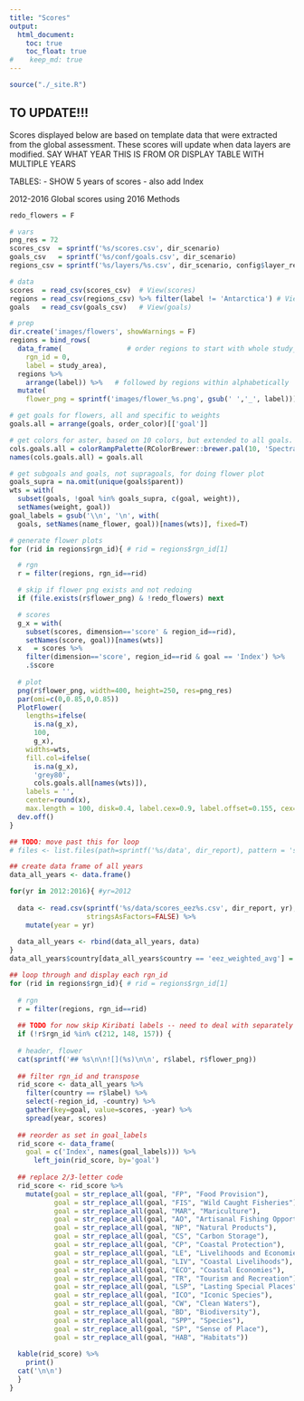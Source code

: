 ```yaml
---
title: "Scores"
output:
  html_document:
    toc: true
    toc_float: true
#    keep_md: true
---
```


```r
source("./_site.R")
```

## TO UPDATE!!!

Scores displayed below are based on template data that were extracted from the global assessment. These scores will update when data layers are modified. SAY WHAT YEAR THIS IS FROM OR DISPLAY TABLE WITH MULTIPLE YEARS

TABLES:
- SHOW 5 years of scores 
- also add Index

2012-2016 Global scores using 2016 Methods


```r
redo_flowers = F

# vars
png_res = 72
scores_csv  = sprintf('%s/scores.csv', dir_scenario)
goals_csv   = sprintf('%s/conf/goals.csv', dir_scenario)
regions_csv = sprintf('%s/layers/%s.csv', dir_scenario, config$layer_region_labels)

# data
scores  = read_csv(scores_csv)  # View(scores)
regions = read_csv(regions_csv) %>% filter(label != 'Antarctica') # View(regions)
goals   = read_csv(goals_csv)   # View(goals)

# prep
dir.create('images/flowers', showWarnings = F)
regions = bind_rows(
  data_frame(                # order regions to start with whole study_area
    rgn_id = 0,
    label = study_area),
  regions %>%
    arrange(label)) %>%   # followed by regions within alphabetically
  mutate(
    flower_png = sprintf('images/flower_%s.png', gsub(' ','_', label)))

# get goals for flowers, all and specific to weights
goals.all = arrange(goals, order_color)[['goal']]

# get colors for aster, based on 10 colors, but extended to all goals. subselect for goals.wts
cols.goals.all = colorRampPalette(RColorBrewer::brewer.pal(10, 'Spectral'), space='Lab')(length(goals.all))
names(cols.goals.all) = goals.all

# get subgoals and goals, not supragoals, for doing flower plot
goals_supra = na.omit(unique(goals$parent))
wts = with(
  subset(goals, !goal %in% goals_supra, c(goal, weight)), 
  setNames(weight, goal))
goal_labels = gsub('\\n', '\n', with(
  goals, setNames(name_flower, goal))[names(wts)], fixed=T)

# generate flower plots
for (rid in regions$rgn_id){ # rid = regions$rgn_id[1]

  # rgn
  r = filter(regions, rgn_id==rid)

  # skip if flower png exists and not redoing
  if (file.exists(r$flower_png) & !redo_flowers) next

  # scores
  g_x = with(
    subset(scores, dimension=='score' & region_id==rid),
    setNames(score, goal))[names(wts)]
  x   = scores %>%
    filter(dimension=='score', region_id==rid & goal == 'Index') %>%
    .$score
  
  # plot
  png(r$flower_png, width=400, height=250, res=png_res)
  par(omi=c(0,0.85,0,0.85))
  PlotFlower(
    lengths=ifelse(
      is.na(g_x),
      100,
      g_x),
    widths=wts,
    fill.col=ifelse(
      is.na(g_x),
      'grey80',
      cols.goals.all[names(wts)]),
    labels = '',
    center=round(x),
    max.length = 100, disk=0.4, label.cex=0.9, label.offset=0.155, cex=2.2, cex.main=2.5)
  dev.off()
}
```

```r

## TODO: move past this for loop
# files <- list.files(path=sprintf('%s/data', dir_report), pattern = 'scores_eez*.csv', full.names = TRUE)

## create data frame of all years
data_all_years <- data.frame()

for(yr in 2012:2016){ #yr=2012
  
  data <- read.csv(sprintf('%s/data/scores_eez%s.csv', dir_report, yr),
                   stringsAsFactors=FALSE) %>% 
    mutate(year = yr)
  
  data_all_years <- rbind(data_all_years, data)
}
data_all_years$country[data_all_years$country == 'eez_weighted_avg'] = 'Global'

## loop through and display each rgn_id
for (rid in regions$rgn_id){ # rid = regions$rgn_id[1]
  
  # rgn
  r = filter(regions, rgn_id==rid)
  
  ## TODO for now skip Kiribati labels -- need to deal with separately
  if (!r$rgn_id %in% c(212, 148, 157)) {
  
  # header, flower
  cat(sprintf('## %s\n\n![](%s)\n\n', r$label, r$flower_png))
  
  ## filter rgn_id and transpose
  rid_score <- data_all_years %>% 
    filter(country == r$label) %>%
    select(-region_id, -country) %>%
    gather(key=goal, value=scores, -year) %>%
    spread(year, scores)
  
  ## reorder as set in goal_labels
  rid_score <- data_frame(
    goal = c('Index', names(goal_labels))) %>%
      left_join(rid_score, by='goal')
  
  ## replace 2/3-letter code
  rid_score <- rid_score %>%
    mutate(goal = str_replace_all(goal, "FP", "Food Provision"),
           goal = str_replace_all(goal, "FIS", "Wild Caught Fisheries"),
           goal = str_replace_all(goal, "MAR", "Mariculture"),
           goal = str_replace_all(goal, "AO", "Artisanal Fishing Opportunity"),
           goal = str_replace_all(goal, "NP", "Natural Products"),
           goal = str_replace_all(goal, "CS", "Carbon Storage"),
           goal = str_replace_all(goal, "CP", "Coastal Protection"),
           goal = str_replace_all(goal, "LE", "Livelihoods and Economies"),
           goal = str_replace_all(goal, "LIV", "Coastal Livelihoods"),
           goal = str_replace_all(goal, "ECO", "Coastal Economies"),
           goal = str_replace_all(goal, "TR", "Tourism and Recreation"),
           goal = str_replace_all(goal, "LSP", "Lasting Special Places"),
           goal = str_replace_all(goal, "ICO", "Iconic Species"),
           goal = str_replace_all(goal, "CW", "Clean Waters"),
           goal = str_replace_all(goal, "BD", "Biodiversity"),
           goal = str_replace_all(goal, "SPP", "Species"),
           goal = str_replace_all(goal, "SP", "Sense of Place"),
           goal = str_replace_all(goal, "HAB", "Habitats"))
  
  kable(rid_score) %>%
    print()
  cat('\n\n')
  }
}
```
